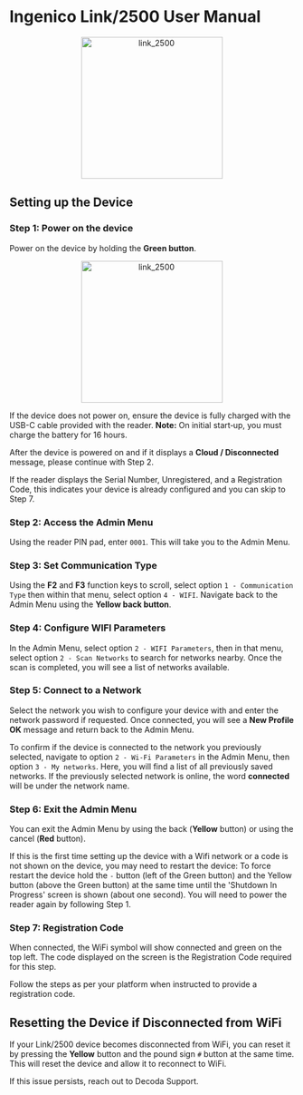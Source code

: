 # Ingenico Link/2500 User Manual

<p align="center">
  <img src="/images/pos-devices/link_2500.png" alt="link_2500" width="250" />
</p>

## Setting up the Device

### Step 1: Power on the device

Power on the device by holding the **Green button**.

<p align="center">
  <img
    src="/images/pos-devices/link_2500_button.png"
    alt="link_2500"
    width="250"
  />
</p>

If the device does not power on, ensure the device is fully charged with the USB-C cable provided with the reader. **Note:** On initial start‐up, you must charge the battery for 16 hours.

After the device is powered on and if it displays a **Cloud / Disconnected** message, please continue with Step 2.

If the reader displays the Serial Number, Unregistered, and a Registration Code, this indicates your device is already configured and you can skip to Step 7.

### Step 2: Access the Admin Menu

Using the reader PIN pad, enter `0001`. This will take you to the Admin Menu.

### Step 3: Set Communication Type

Using the **F2** and **F3** function keys to scroll, select option `1 - Communication Type` then within that menu, select option `4 - WIFI`. Navigate back to the Admin Menu using the **Yellow back button**.

### Step 4: Configure WIFI Parameters

In the Admin Menu, select option `2 - WIFI Parameters`, then in that menu, select option `2 - Scan Networks` to search for networks nearby. Once the scan is completed, you will see a list of networks available.

### Step 5: Connect to a Network

Select the network you wish to configure your device with and enter the network password if requested. Once connected, you will see a **New Profile OK** message and return back to the Admin Menu.

To confirm if the device is connected to the network you previously selected, navigate to option `2 - Wi-Fi Parameters` in the Admin Menu, then option `3 - My networks`. Here, you will find a list of all previously saved networks. If the previously selected network is online, the word **connected** will be under the network name.

### Step 6: Exit the Admin Menu

You can exit the Admin Menu by using the back (**Yellow** button) or using the cancel (**Red** button).

If this is the first time setting up the device with a Wifi network or a code is not shown on the device, you may need to restart the device:
To force restart the device hold the `-` button (left of the Green button) and the Yellow button (above the Green button) at the same time until the 'Shutdown In Progress' screen is shown (about one second).
You will need to power the reader again by following Step 1.

### Step 7: Registration Code

When connected, the WiFi symbol will show connected and green on the top left. The code displayed on the screen is the Registration Code required for this step.

Follow the steps as per your platform when instructed to provide a registration code.

## Resetting the Device if Disconnected from WiFi

If your Link/2500 device becomes disconnected from WiFi, you can reset it by pressing the **Yellow** button and the pound sign `#` button at the same time. This will reset the device and allow it to reconnect to WiFi.

If this issue persists, reach out to Decoda Support.
